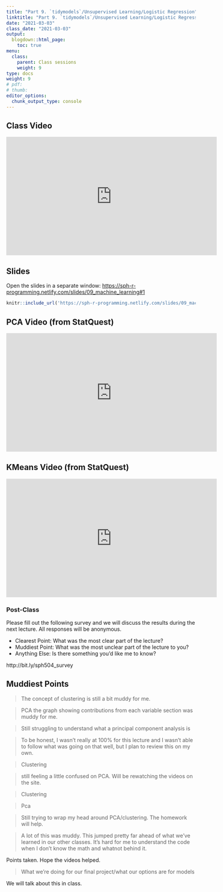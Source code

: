 ```yaml
---
title: "Part 9. `tidymodels`/Unsupervised Learning/Logistic Regression"
linktitle: "Part 9. `tidymodels`/Unsupervised Learning/Logistic Regression"
date: "2021-03-03"
class_date: "2021-03-03"
output:
  blogdown::html_page:
    toc: true
menu:
  class:
    parent: Class sessions
    weight: 9
type: docs
weight: 9
# pdf: 
# thumb: 
editor_options: 
  chunk_output_type: console
---
```


## Class Video

<iframe width="560" height="315" src="https://www.youtube.com/embed/BbrUnjNE3Yk" frameborder="0" allow="accelerometer; autoplay; clipboard-write; encrypted-media; gyroscope; picture-in-picture" allowfullscreen></iframe>

## Slides


Open the slides in a separate window: <a href="https://sph-r-programming.netlify.com/slides/09_machine_learning#1" target="_blank">https://sph-r-programming.netlify.com/slides/09_machine_learning#1</a>

```r
knitr::include_url('https://sph-r-programming.netlify.com/slides/09_machine_learning#1')
```

## PCA Video (from StatQuest)

<iframe width="560" height="315" src="https://www.youtube.com/embed/HMOI_lkzW08" frameborder="0" allow="accelerometer; autoplay; clipboard-write; encrypted-media; gyroscope; picture-in-picture" allowfullscreen></iframe>

## KMeans Video (from StatQuest)

<iframe width="560" height="315" src="https://www.youtube.com/embed/4b5d3muPQmA" frameborder="0" allow="accelerometer; autoplay; clipboard-write; encrypted-media; gyroscope; picture-in-picture" allowfullscreen></iframe>

### Post-Class

Please fill out the following survey and we will discuss the results during the next lecture. All responses will be anonymous.

- Clearest Point: What was the most clear part of the lecture?
- Muddiest Point: What was the most unclear part of the lecture to you?
- Anything Else: Is there something you'd like me to know?

http://bit.ly/sph504_survey

## Muddiest Points

> The concept of clustering is still a bit muddy for me.

> PCA the graph showing contributions from each variable section was muddy for me.

> Still struggling to understand what a principal component analysis is

> To be honest, I wasn't really at 100% for this lecture and I wasn't able to follow what was going on that well, but I plan to review this on my own.

> Clustering

> still feeling a little confused on PCA. Will be rewatching the videos on the site.

> Clustering

> Pca

> Still trying to wrap my head around PCA/clustering. The homework will help.

> A lot of this was muddy. This jumped pretty far ahead of what we've learned in our other classes. It's hard for me to understand the code when I don't know the math and whatnot behind it.

Points taken. Hope the videos helped.

> What we're doing for our final project/what our options are for models

We will talk about this in class.

